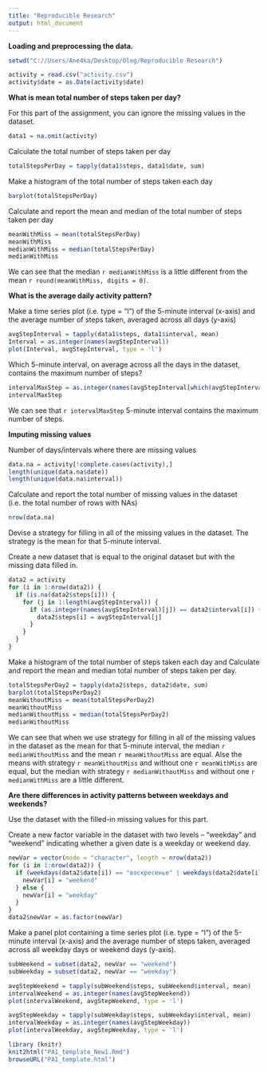 ```yaml
---
title: "Reproducible Research"
output: html_document
---
```




**Loading and preprocessing the data.**

```r
setwd("C://Users/Ane4ka/Desktop/Oleg/Reproducible Research")
```
```r
activity = read.csv("activity.csv")
activity$date = as.Date(activity$date)
```

**What is mean total number of steps taken per day?**

For this part of the assignment, you can ignore the missing values in the dataset.

```r
data1 = na.omit(activity)
```

Calculate the total number of steps taken per day

```r
totalStepsPerDay = tapply(data1$steps, data1$date, sum)
```

Make a histogram of the total number of steps taken each day

```r
barplot(totalStepsPerDay)
```

Calculate and report the mean and median of the total number of steps taken per day

```r
meanWithMiss = mean(totalStepsPerDay)
meanWithMiss
medianWithMiss = median(totalStepsPerDay)
medianWithMiss
```

We can see that the median `r medianWithMiss` is a little different from the mean `r round(meanWithMiss, digits = 0)`.

**What is the average daily activity pattern?**

Make a time series plot (i.e. type = "l") of the 5-minute interval (x-axis) and the average number of steps taken, averaged across all days (y-axis)

```r
avgStepInterval = tapply(data1$steps, data1$interval, mean)
Interval = as.integer(names(avgStepInterval))
plot(Interval, avgStepInterval, type = 'l')
```

Which 5-minute interval, on average across all the days in the dataset, contains the maximum number of steps?

```r
intervalMaxStep = as.integer(names(avgStepInterval[which(avgStepInterval == max(avgStepInterval))]))
intervalMaxStep
```

We can see that `r intervalMaxStep` 5-minute interval contains the maximum number of steps.

**Imputing missing values**

Number of days/intervals where there are missing values

```r
data.na = activity[!complete.cases(activity),]
length(unique(data.na$date))
length(unique(data.na$interval))
```

Calculate and report the total number of missing values in the dataset (i.e. the total number of rows with NAs)

```r
nrow(data.na)
```

Devise a strategy for filling in all of the missing values in the dataset. The strategy is the mean for that 5-minute interval.

Create a new dataset that is equal to the original dataset but with the missing data filled in.

```r
data2 = activity
for (i in 1:nrow(data2)) {
  if (is.na(data2$steps[i])) {
    for (j in 1:length(avgStepInterval)) {
      if (as.integer(names(avgStepInterval)[j]) == data2$interval[i]) {
        data2$steps[i] = avgStepInterval[j]
      }
    }
  }
}
```

Make a histogram of the total number of steps taken each day and Calculate and report the mean and median total number of steps taken per day. 

```r
totalStepsPerDay2 = tapply(data2$steps, data2$date, sum)
barplot(totalStepsPerDay2)
meanWithoutMiss = mean(totalStepsPerDay2)
meanWithoutMiss
medianWithoutMiss = median(totalStepsPerDay2)
medianWithoutMiss
```

We can see that when we use strategy for filling in all of the missing values in the dataset as the mean for that 5-minute interval, the median `r medianWithoutMiss` and the mean `r meanWithoutMiss` are equal. Alse the means with strategy `r meanWithoutMiss` and without one `r meanWithMiss` are equal, but the median with strategy `r medianWithoutMiss` and without one `r medianWithMiss` are a little different.

**Are there differences in activity patterns between weekdays and weekends?**

Use the dataset with the filled-in missing values for this part.

Create a new factor variable in the dataset with two levels – “weekday” and “weekend” indicating whether a given date is a weekday or weekend day.

```r
newVar = vector(mode = "character", length = nrow(data2))
for (i in 1:nrow(data2)) {
  if (weekdays(data2$date[i]) == "воскресенье" | weekdays(data2$date[i]) == "суббота") {
    newVar[i] = "weekend"
  } else {
    newVar[i] = "weekday"
  }
}
data2$newVar = as.factor(newVar)
```


Make a panel plot containing a time series plot (i.e. type = "l") of the 5-minute interval (x-axis) and the average number of steps taken, averaged across all weekday days or weekend days (y-axis). 

```r
subWeekend = subset(data2, newVar == "weekend")
subWeekday = subset(data2, newVar == "weekday")

avgStepWeekend = tapply(subWeekend$steps, subWeekend$interval, mean)
intervalWeekend = as.integer(names(avgStepWeekend))
plot(intervalWeekend, avgStepWeekend, type = 'l')

avgStepWeekday = tapply(subWeekday$steps, subWeekday$interval, mean)
intervalWeekday = as.integer(names(avgStepWeekday))
plot(intervalWeekday, avgStepWeekday, type = 'l')
```

```r
library (knitr)
knit2html("PA1_template_New1.Rmd")
browseURL("PA1_template.html")
```
